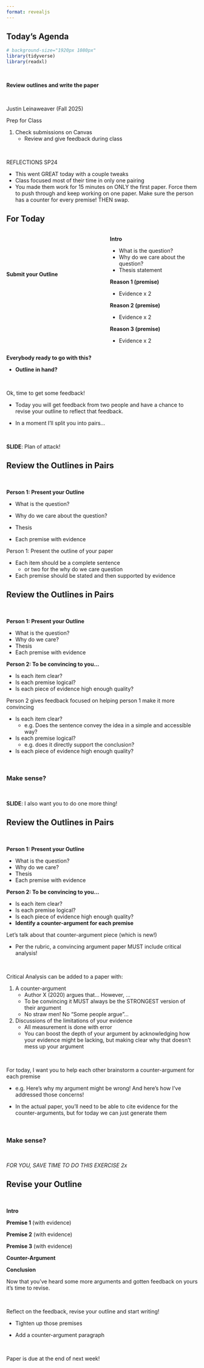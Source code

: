 ```yaml
---
format: revealjs
---
```


## Today's Agenda {background-image="Images/background-worldmap4.png" .center}

```r
# background-size="1920px 1080px"
library(tidyverse)
library(readxl)
```

<br>

::: {.r-fit-text}
**Review outlines and write the paper**
:::

<br>

::: r-stack
Justin Leinaweaver (Fall 2025)
:::

::: notes
Prep for Class

1. Check submissions on Canvas
    - Review and give feedback during class
    
<br>

REFLECTIONS SP24

- This went GREAT today with a couple tweaks
- Class focused most of their time in only one pairing
- You made them work for 15 minutes on ONLY the first paper. Force them to push through and keep working on one paper. Make sure the person has a counter for every premise! THEN swap.

:::



## For Today {background-image="Images/background-blue_triangles2.png" .center .smaller}

::::: {.columns}
:::: {.column width="40%"}

<br>

<br>

<br>

::: {.r-fit-text}
**Submit your Outline**
:::
::::

:::: {.column width="10%"}

::::

:::: {.column width="50%"}
**Intro**

- What is the question?
- Why do we care about the question?
- Thesis statement

**Reason 1 (premise)**

- Evidence x 2

**Reason 2 (premise)**

- Evidence x 2

**Reason 3 (premise)**

- Evidence x 2
::::
:::::

::: notes
**Everybody ready to go with this?**

- **Outline in hand?**

<br>

Ok, time to get some feedback!

- Today you will get feedback from two people and have a chance to revise your outline to reflect that feedback.

- In a moment I'll split you into pairs...

<br>

**SLIDE**: Plan of attack!
:::



## Review the Outlines in Pairs {background-image="Images/background-worldmap4.png" .center .smaller}

<br>

::: {.r-fit-text}

**Person 1: Present your Outline**

- What is the question? 

- Why do we care about the question?

- Thesis

- Each premise with evidence

:::

::: notes

Person 1: Present the outline of your paper

- Each item should be a complete sentence
    - or two for the why do we care question

- Each premise should be stated and then supported by evidence
:::


## Review the Outlines in Pairs {background-image="Images/background-worldmap4.png" .center .smaller}

<br>

**Person 1: Present your Outline**

- What is the question? 
- Why do we care?
- Thesis
- Each premise with evidence

**Person 2: To be convincing to you...**

- Is each item clear?
- Is each premise logical?
- Is each piece of evidence high enough quality?

::: notes
Person 2 gives feedback focused on helping person 1 make it more convincing

- Is each item clear?
    - e.g. Does the sentence convey the idea in a simple and accessible way?

- Is each premise logical?
    - e.g. does it directly support the conclusion?

- Is each piece of evidence high enough quality?

<br>

### Make sense?

<br>

**SLIDE**: I also want you to do one more thing!
:::


## Review the Outlines in Pairs {background-image="Images/background-worldmap4.png" .center .smaller}

<br>

**Person 1: Present your Outline**

- What is the question? 
- Why do we care?
- Thesis
- Each premise with evidence

**Person 2: To be convincing to you...**

- Is each item clear?
- Is each premise logical?
- Is each piece of evidence high enough quality?
- **Identify a counter-argument for each premise**

::: notes

Let's talk about that counter-argument piece (which is new!)

- Per the rubric, a convincing argument paper MUST include critical analysis!

<br>

Critical Analysis can be added to a paper with:

1. A counter-argument
    - Author X (2020) argues that... However, ...
    - To be convincing it MUST always be the STRONGEST version of their argument
    - No straw men! No "Some people argue"...
    
2. Discussions of the limitations of your evidence
    - All measurement is done with error
    - You can boost the depth of your argument by acknowledging how your evidence might be lacking, but making clear why that doesn't mess up your argument
    
<br>

For today, I want you to help each other brainstorm a counter-argument for each premise

- e.g. Here's why my argument might be wrong! And here's how I've addressed those concerns!

- In the actual paper, you'll need to be able to cite evidence for the counter-arguments, but for today we can just generate them

<br>

### Make sense?

<br>

*FOR YOU, SAVE TIME TO DO THIS EXERCISE 2x*
:::



## Revise your Outline {background-image="Images/background-blue_triangles2.png" .center}

<br>

**Intro**

**Premise 1** (with evidence)

**Premise 2** (with evidence)

**Premise 3** (with evidence)

**Counter-Argument**

**Conclusion**

::: notes

Now that you've heard some more arguments and gotten feedback on yours it's time to revise.

<br>

Reflect on the feedback, revise your outline and start writing!

- Tighten up those premises

- Add a counter-argument paragraph

<br>

Paper is due at the end of next week!
:::





